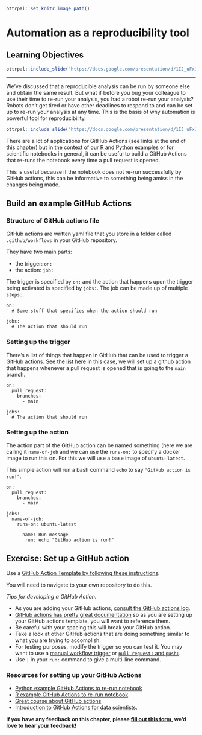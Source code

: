 
```r
ottrpal::set_knitr_image_path()
```

# Automation as a reproducibility tool

## Learning Objectives

```r
ottrpal::include_slide("https://docs.google.com/presentation/d/1IJ_uFxJud7OdIAr6p8ZOzvYs-SGDqa7g4cUHtUld03I/edit#slide=id.g104d8c58b62_46_4")
```

***


We've discussed that a reproducible analysis can be run by someone else and obtain the same result. But what if before you bug your colleague to use their time to re-run your analysis, you had a robot re-run your analysis? Robots don't get tired or have other deadlines to respond to and can be set up to re-run your analysis at any time. This is the basis of why automation is powerful tool for reproducibility.

```r
ottrpal::include_slide("https://docs.google.com/presentation/d/1IJ_uFxJud7OdIAr6p8ZOzvYs-SGDqa7g4cUHtUld03I/edit#slide=id.g104d8c58b62_46_9")
```

There are a lot of applications for GitHub Actions (see links at the end of this chapter) but in the context of our [R](https://github.com/jhudsl/reproducible-R-example) and [Python](https://github.com/jhudsl/reproducible-python-example) examples or for scientific notebooks in general, it can be useful to build a GitHub Actions that re-runs the notebook every time a pull request is opened.

This is useful because if the notebook does not re-run successfully by GitHub actions, this can be informative to something being amiss in the changes being made.

## Build an example GitHub Actions

### Structure of GitHub actions file

GitHub actions are written yaml file that you store in a folder called `.github/workflows` in your GitHub repository.

They have two main parts:  

- the trigger: `on:`  
- the action: `job:`  

The trigger is specified by `on:` and the action that happens upon the trigger being activated is specified by `jobs:`. The job can be made up of multiple `steps:`.

```
on:
  # Some stuff that specifies when the action should run

jobs:
  # The action that should run
```

### Setting up the trigger

There's a list of things that happen in GitHub that can be used to trigger a GitHub actions. [See the list here](https://docs.github.com/en/actions/learn-github-actions/events-that-trigger-workflows) in this case, we will set up a github action that happens whenever a pull request is opened that is going to the `main` branch.
```
on:
  pull_request:
    branches:
      - main

jobs:
  # The action that should run
```

### Setting up the action

The action part of the GitHub action can be named something (here we are calling it `name-of-job` and we can use the `runs-on:` to specify a docker image to run this on. For this we will use a base image of `ubuntu-latest`.

This simple action will run a bash command `echo` to say `"GitHub action is run!"`.

```
on:
  pull_request:
    branches:
      - main

jobs:
  name-of-job:
    runs-on: ubuntu-latest

    - name: Run message
       run: echo "GitHub action is run!"
```


## Exercise: Set up a GitHub action

Use a <a href="https://docs.github.com/en/actions/learn-github-actions/using-workflow-templates#using-workflow-templates" target="_blank">GitHub Action Template by following these instructions</a>.

You will need to navigate to your own repository to do this.

_Tips for developing a GitHub Action:_  

- As you are adding your GitHub actions, <a href="https://docs.github.com/en/actions/monitoring-and-troubleshooting-workflows/using-workflow-run-logs" target="_blank">consult the GitHub actions log</a>.
- <a href="https://docs.github.com/en/actions" target="_blank">GitHub actions has pretty great documentation</a> so as you are setting up your GitHub actions template, you will want to reference them.
- Be careful with your spacing this will break your GitHub action.
- Take a look at other GitHub actions that are doing something similar to what you are trying to accomplish.
- For testing purposes, modify the trigger so you can test it. You may want to use a
<a href="https://docs.github.com/en/actions/learn-github-actions/events-that-trigger-workflows#manual-events" target="_blank">manual workflow trigger</a> or <a href="https://docs.github.com/en/actions/learn-github-actions/events-that-trigger-workflows#push" target="_blank">`pull request:` and `push:`</a>.
- Use `|` in your `run:` command to give a multi-line command.

### Resources for setting up your GitHub Actions
- [Python example GitHub Actions to re-run notebook](https://github.com/jhudsl/reproducible-python-example/blob/49e1e33ad0c19d59f85d7c6a6ef8cb173cee0661/.github/workflows/run-py-notebook.yml)
- [R example GitHub Actions to re-run notebook](https://github.com/jhudsl/reproducible-R-example/blob/main/.github/workflows/run-r-notebook.yml)
- [Great course about GitHub actions](https://lab.github.com/githubtraining/github-actions:-hello-world)
- [Introduction to GitHub Actions for data scientists](https://towardsdatascience.com/introduction-to-github-actions-7fcb30d0f959).

**If you have any feedback on this chapter, please [fill out this form](https://forms.gle/j3cJZX5CmNtQp6QKA), we'd love to hear your feedback!**
